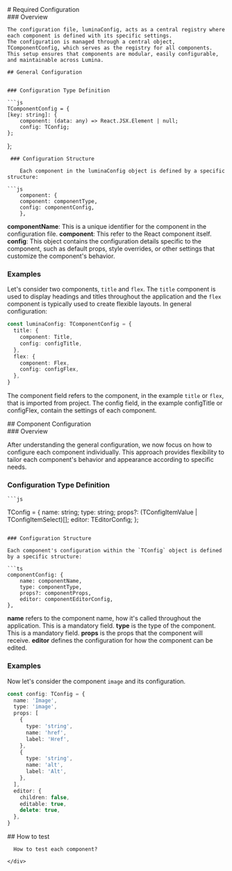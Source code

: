 

<Meta title='Docs/Create a Component' />

<div className="sb-container">
  <div className='sb-section-title'>
    # Required Configuration
  </div>
  <div className='sb-section-title'>
   ### Overview

    The configuration file, luminaConfig, acts as a central registry where each component is defined with its specific settings.
    The configuration is managed through a central object, TComponentConfig, which serves as the registry for all components.
    This setup ensures that components are modular, easily configurable, and maintainable across Lumina.

    ## General Configuration


    ### Configuration Type Definition

    ```js
    TComponentConfig = {
    [key: string]: {
        component: (data: any) => React.JSX.Element | null;
        config: TConfig;
    };

};

````
 ### Configuration Structure

    Each component in the luminaConfig object is defined by a specific structure:

```js
    component: {
    component: componentType,
    config: componentConfig,
    },
````

**componentName**: This is a unique identifier for the component in the configuration file.
**component**: This refer to the React component itself.
**config**: This object contains the configuration details specific to the component, such as default props, style overrides, or other settings that customize the component's behavior.

### Examples

Let's consider two components, `title` and `flex`. The `title` component is used to display headings and titles throughout the application and the `flex` component is typically used to create flexible layouts.
In general configuration:

```ts
const luminaConfig: TComponentConfig = {
  title: {
    component: Title,
    config: configTitle,
  },
  flex: {
    component: Flex,
    config: configFlex,
  },
}
```

The component field refers to the component, in the example `title` or `flex`, that is imported from project.
The config field, in the example configTitle or configFlex, contain the settings of each component.

</div>
<div className='sb-section-title'>
 ## Component Configuration
  </div> 
  <div className='sb-section-title'>
  ### Overview

After understanding the general configuration, we now focus on how to configure each component individually. This approach provides flexibility to tailor each component's behavior and appearance according to specific needs.

### Configuration Type Definition

    ```js

TConfig = {
name: string;
type: string;
props?: (TConfigItemValue | TConfigItemSelect)[];
editor: TEditorConfig;
};

````

### Configuration Structure

Each component's configuration within the `TConfig` object is defined by a specific structure:

```ts
componentConfig: {
    name: componentName,
    type: componentType,
    props?: componentProps,
    editor: componentEditorConfig,
},
````

**name** refers to the component name, how it's called throughout the application. This is a mandatory field.
**type** is the type of the component. This is a mandatory field.
**props** is the props that the component will receive.
**editor** defines the configuration for how the component can be edited.

### Examples

Now let's consider the component `image` and its configuration.

```ts
const config: TConfig = {
  name: 'Image',
  type: 'image',
  props: [
    {
      type: 'string',
      name: 'href',
      label: 'Href',
    },
    {
      type: 'string',
      name: 'alt',
      label: 'Alt',
    },
  ],
  editor: {
    children: false,
    editable: true,
    delete: true,
  },
}
```

</div>

  <div className='sb-section-title'>
## How to test

      How to test each component?

    </div>

</div>

<style>
  {`
  .sb-container {
    margin-bottom: 48px;
  }

  .sb-section {
    width: 100%;
    display: flex;
    flex-direction: row;
    gap: 20px;
  }

  img {
    object-fit: cover;
  }

  .sb-section-title {
    margin-bottom: 32px;
  }

  .sb-section a:not(h1 a, h2 a, h3 a) {
    font-size: 14px;
  }

  .sb-section-item, .sb-grid-item {
    flex: 1;
    display: flex;
    flex-direction: column;
  }

  .sb-section-item-heading {
    padding-top: 20px !important;
    padding-bottom: 5px !important;
    margin: 0 !important;
  }
  .sb-section-item-paragraph {
    margin: 0;
    padding-bottom: 10px;
  }

  @media screen and (max-width: 600px) {
    .sb-section {
      flex-direction: column;
    }
  `}
</style>

```

```

```

```
